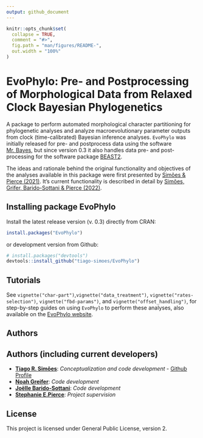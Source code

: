 ```yaml
---
output: github_document
---
```


<!-- README.md is generated from README.Rmd. Please edit that file -->

```r
knitr::opts_chunk$set(
  collapse = TRUE,
  comment = "#>",
  fig.path = "man/figures/README-",
  out.width = "100%"
)
```

# EvoPhylo: Pre- and Postprocessing of Morphological Data from Relaxed Clock Bayesian Phylogenetics

A package to perform automated morphological character partitioning for phylogenetic analyses and analyze macroevolutionary parameter outputs from clock (time-calibrated) Bayesian inference analyses. `EvoPhylo` was initially released for pre- and postprocess data using the software [Mr. Bayes](https://nbisweden.github.io/MrBayes/), but since version 0.3 it also handles data pre- and post-processing for the software package [BEAST2](http://www.beast2.org/).

The ideas and rationale behind the original functionality and objectives of the analyses available in this package were first presented by [Simões & Pierce (2021)](https://doi.org/10.1038/s41559-021-01532-x). It's current functionality is described in detail by [Simões, Grifer, Barido-Sottani & Pierce (2022)](https://doi.org/10.32942/osf.io/3mkf9).

## Installing package **EvoPhylo**

Install the latest release version (v. 0.3) directly from CRAN:

```r
install.packages("EvoPhylo")
```

or development version from Github:

```r
# install.packages("devtools")
devtools::install_github("tiago-simoes/EvoPhylo")
```

## Tutorials

See `vignette("char-part")`,`vignette("data_treatment")`, `vignette("rates-selection")`, `vignette("fbd-params")`, and `vignette("offset_handling")`, for step-by-step guides on using `EvoPhylo` to perform these analyses, also available on the [EvoPhylo website](https://tiago-simoes.github.io/EvoPhylo/).


## Authors

## Authors (including current developers)

*   [**Tiago R. Simões**](https://tiago-simoes.com/): *Conceptualization and code development* - [Github Profile](https://github.com/tiago-simoes)
*   [**Noah Greifer**](https://github.com/ngreifer): *Code development*
*   [**Joëlle Barido-Sottani**](https://github.com/bjoelle): *Code development*
*   [**Stephanie E.Pierce**](https://projects.iq.harvard.edu/spierce/home): *Project supervision*

## License

This project is licensed under General Public License, version 2.
